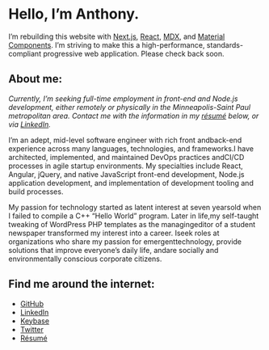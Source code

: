 # Hello, I’m Anthony.

I’m rebuilding this website with [Next.js](https://github.com/zeit/next.js), [React](https://github.com/facebook/react), [MDX](https://github.com/mdx-js/mdx), and [Material Components](https://github.com/material-components/material-components-web-react). I’m striving to make this a high-performance, standards-compliant progressive web application. Please check back soon.

## About me:

_Currently, I’m seeking full-time employment in front-end and Node.js development, either remotely or physically in the Minneapolis-Saint Paul metropolitan area. Contact me with the information in my [résumé](https://anthony.codes/resume-anthony-maki.pdf) below, or via [LinkedIn](https://www.linkedin.com/in/4cm4k1/)._

I’m an adept, ​mid-level ​software ​engineer ​with ​rich ​front ​and ​back-end ​experience ​across many languages, ​technologies, ​and ​frameworks. ​I have architected, ​implemented, and maintained DevOps ​practices ​and ​CI/CD ​processes ​in ​agile ​startup ​environments. My specialties include React, Angular, jQuery, and native JavaScript front-end development, Node.js application development, and implementation of development tooling and build processes.

My ​passion ​for technology ​started ​as ​latent ​interest ​at ​seven ​years ​old ​when ​I ​failed ​to ​compile ​a ​C++ ​“Hello World” ​program. ​Later ​in ​life, ​my ​self-taught ​tweaking ​of ​WordPress ​PHP templates ​as ​the managing ​editor ​of ​a ​student ​newspaper transformed ​my ​interest ​into ​a ​career. ​I ​seek roles ​at ​organizations ​who ​share ​my ​passion ​for ​emergent ​technology, ​provide ​solutions ​that improve ​everyone’s ​daily ​life, ​and ​are ​socially ​and environmentally ​conscious ​corporate ​citizens.

## Find me around the internet:

* [GitHub](https://github.com/4cm4k1)
* [LinkedIn](https://www.linkedin.com/in/4cm4k1/)
* [Keybase](https://keybase.io/4cm4k1)
* [Twitter](https://twitter.com/4cm4k1)
* [Résumé](https://anthony.codes/resume-anthony-maki.pdf)
